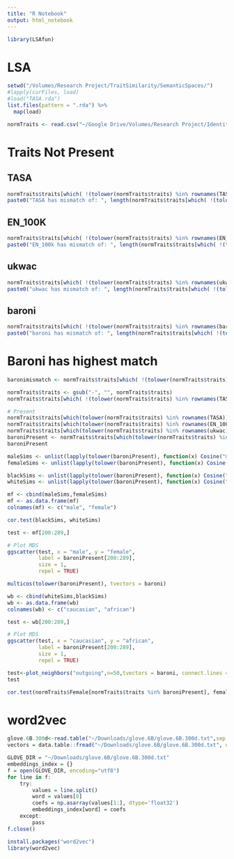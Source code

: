 ```yaml
---
title: "R Notebook"
output: html_notebook
---
```


```r
library(LSAfun)
```


# LSA

```r
setwd("/Volumes/Research Project/TraitSimilarity/SemanticSpaces/")
#lapply(curFiles, load)
#load("TASA.rda")
list.files(pattern = ".rda") %>%
  map(load)
```


```r
normTraits <- read.csv("~/Google Drive/Volumes/Research Project/Identities to Traits/Study 2/Cleaning/Output/Normative/normativeDfStudy12.csv", header = T)
```

# Traits Not Present

## TASA

```r
normTraits$traits[which( !(tolower(normTraits$traits) %in% rownames(TASA)) )]
paste0("TASA has mismatch of: ", length(normTraits$traits[which( !(tolower(normTraits$traits) %in% rownames(TASA)) )]) )
```

## EN_100K

```r
normTraits$traits[which( !(tolower(normTraits$traits) %in% rownames(EN_100k)) )]
paste0("EN_100k has mismatch of: ", length(normTraits$traits[which( !(tolower(normTraits$traits) %in% rownames(EN_100k)) )]) )
```

## ukwac

```r
normTraits$traits[which( !(tolower(normTraits$traits) %in% rownames(ukwac)) )]
paste0("ukwac has mismatch of: ", length(normTraits$traits[which( !(tolower(normTraits$traits) %in% rownames(ukwac)) )]) )
```

## baroni

```r
normTraits$traits[which( !(tolower(normTraits$traits) %in% rownames(baroni)) )]
paste0("baroni has mismatch of: ", length(normTraits$traits[which( !(tolower(normTraits$traits) %in% rownames(baroni)) )]) )
```

# Baroni has highest match

```r
baronimismatch <- normTraits$traits[which( !(tolower(normTraits$traits) %in% rownames(baroni)) )]
```

```r
normTraits$traits <- gsub("-", "", normTraits$traits)
normTraits$traits[which( !(tolower(normTraits$traits) %in% rownames(TASA)) )]
```


```r
# Present
normTraits$traits[which(tolower(normTraits$traits) %in% rownames(TASA))]
normTraits$traits[which(tolower(normTraits$traits) %in% rownames(EN_100k))]
normTraits$traits[which(tolower(normTraits$traits) %in% rownames(ukwac))]
baroniPresent <- normTraits$traits[which(tolower(normTraits$traits) %in% rownames(baroni))]
baroniPresent
```

```r
maleSims <- unlist(lapply(tolower(baroniPresent), function(x) Cosine("male", x, tvectors = baroni)))
femaleSims <- unlist(lapply(tolower(baroniPresent), function(x) Cosine("female", x, tvectors = baroni)))
```

```r
blackSims <- unlist(lapply(tolower(baroniPresent), function(x) Cosine("african", x, tvectors = baroni)))
whiteSims <- unlist(lapply(tolower(baroniPresent), function(x) Cosine("caucasian", x, tvectors = baroni)))
```


```r
mf <- cbind(maleSims,femaleSims)
mf <- as.data.frame(mf)
colnames(mf) <- c("male", "female")

cor.test(blackSims, whiteSims)

test <- mf[200:289,]

# Plot MDS
ggscatter(test, x = "male", y = "female",
          label = baroniPresent[200:289],
          size = 1,
          repel = TRUE)
```

```r
multicos(tolower(baroniPresent), tvectors = baroni)
```


```r
wb <- cbind(whiteSims,blackSims)
wb <- as.data.frame(wb)
colnames(wb) <- c("caucasian", "african")

test <- wb[200:289,]

# Plot MDS
ggscatter(test, x = "caucasian", y = "african",
          label = baroniPresent[200:289],
          size = 1,
          repel = TRUE)
```

```r
test<-plot_neighbors("outgoing",n=50,tvectors = baroni, connect.lines = "all", col="rainbow")
test
```


```r
cor.test(normTraits$Female[normTraits$traits %in% baroniPresent], femaleSims)
```

# word2vec

```r
glove.6B.300d<-read.table("~/Downloads/glove.6B/glove.6B.300d.txt",sep = )
vectors = data.table::fread("~/Downloads/glove.6B/glove.6B.300d.txt", data.table = F,  encoding = 'UTF-8') 
```

```r
GLOVE_DIR = "~/Downloads/glove.6B/glove.6B.300d.txt"
embeddings_index = {}
f = open(GLOVE_DIR, encoding="utf8")
for line in f:
    try:
        values = line.split()
        word = values[0]
        coefs = np.asarray(values[1:], dtype='float32')
        embeddings_index[word] = coefs
    except:
        pass
f.close()
```



```r
install.packages("word2vec")
library(word2vec)

```



